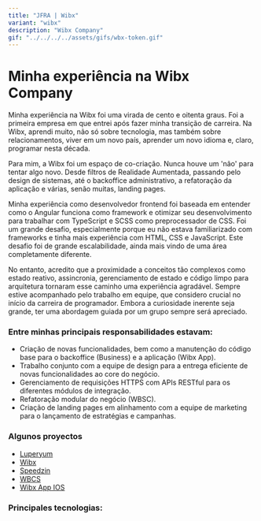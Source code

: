 ```yaml
---
title: "JFRA | Wibx"
variant: "wibx"
description: "Wibx Company"
gif: "../../../../assets/gifs/wbx-token.gif"
---
```



# Minha experiência na Wibx Company

Minha experiência na Wibx foi uma virada de cento e oitenta graus. Foi a primeira empresa em que entrei após fazer minha transição de carreira. Na Wibx, aprendi muito, não só sobre tecnologia, mas também sobre relacionamentos, viver em um novo país, aprender um novo idioma e, claro, programar nesta década.

Para mim, a Wibx foi um espaço de co-criação. Nunca houve um 'não' para tentar algo novo. Desde filtros de Realidade Aumentada, passando pelo design de sistemas, até o backoffice administrativo, a refatoração da aplicação e várias, senão muitas, landing pages.

Minha experiência como desenvolvedor frontend foi baseada em entender como o Angular funciona como framework e otimizar seu desenvolvimento para trabalhar com TypeScript e SCSS como preprocessador de CSS. Foi um grande desafio, especialmente porque eu não estava familiarizado com frameworks e tinha mais experiência com HTML, CSS e JavaScript. Este desafio foi de grande escalabilidade, ainda mais vindo de uma área completamente diferente.

No entanto, acredito que a proximidade a conceitos tão complexos como estado reativo, assincronia, gerenciamento de estado e código limpo para arquitetura tornaram esse caminho uma experiência agradável. Sempre estive acompanhado pelo trabalho em equipe, que considero crucial no início da carreira de programador. Embora a curiosidade inerente seja grande, ter uma abordagem guiada por um grupo sempre será apreciado.

### Entre minhas principais responsabilidades estavam:

- Criação de novas funcionalidades, bem como a manutenção do código base para o backoffice (Business) e a aplicação (Wibx App).
- Trabalho conjunto com a equipe de design para a entrega eficiente de novas funcionalidades ao core do negócio.
- Gerenciamento de requisições HTTPS com APIs RESTful para os diferentes módulos de integração.
- Refatoração modular do negócio (WBSC).
- Criação de landing pages em alinhamento com a equipe de marketing para o lançamento de estratégias e campanhas.

### Algunos proyectos
- [Luperyum](https://luperyum.com.br/)
- [Wibx](https://wibx.io/)
- [Speedzin](https://speedzin.com.br/)
- [WBCS](https://account.wibx.io/)
- [Wibx App IOS](https://apps.apple.com/co/app/wibx/id1477739020)

### Principales tecnologias:

<TechList company="wibx"/>

<Slider format="image" data={wibxPhotos} type="wibx"/>